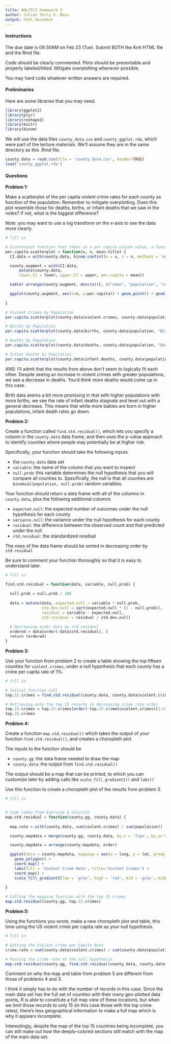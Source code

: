 ```yaml
---
title: ANLYTC3 Homework 3
author: Julian Terry S. Bass
output: html_document
---
```


#### Instructions 

The due date is 09:30AM on Feb 23 (Tue). Submit BOTH the Knit HTML file and the Rmd file.

Code should be clearly commented. Plots should be presentable and properly labeled/titled. Mitigate overplotting whenever possible. 

You may hard code whatever written answers are required.

#### Preliminaries

Here are some libraries that you may need.
```r
library(ggplot2)
library(plyr)
library(reshape2)
library(knitr)
library(binom) 
```

We will use the data files `county_data.csv` and `county_ggplot.rda`, which were part of the lecture materials. We'll assume they are in the same directory as this .Rmd file.

```r
county.data = read.csv(file = 'county_data.csv', header=TRUE)
load('county_ggplot.rda')
```


#### Questions 

**Problem 1:** 

Make a scatterplot of the per capita violent crime rates for each county as function of the population. Remember to mitigate overplotting. Does this plot resemble those for deaths, births, or infant deaths that we saw in the notes? If not, what is the biggest difference?

Note: you may want to use a log transform on the x-axis to see the data more clearly.

```r
# fill in

# Scatterplot function that takes in a per capita column value, a function (in this case population) and a plot title
per.capita.scatterplot = function(x, n, main.title) {
  CI.data = with(county.data, binom.confint(x = x, n = n, methods = 'exact'))

  county.augment = with(CI.data, 
      mutate(county.data, 
      lower.CI = lower, upper.CI = upper, per.capita = mean))

  kable( arrange(county.augment, desc(x))[, c("name", "population", "violent.crimes", "per.capita", "lower.CI")], digits=4)

  ggplot(county.augment, aes(x=n, y=per.capita)) + geom_point() + geom_smooth() + ggtitle(main.title) +  scale_x_log10()
  
}

# Violent Crimes by Population
per.capita.scatterplot(county.data$violent.crimes, county.data$population, "Violent Crimes by Population")

# Births by Population
per.capita.scatterplot(county.data$births, county.data$population, "Births by Population")

# Deaths by Population
per.capita.scatterplot(county.data$deaths, county.data$population, "Deaths by Population")

# Infant Deaths by Population
per.capita.scatterplot(county.data$infant.deaths, county.data$population, "Infant Deaths by Population")


```

ANS: I'll admit that the results from above don't seem to logically fit each other. Despite seeing an increase in violent crimes with greater populations, we see a decrease in deaths. You'd think more deaths would come up in this case.

Birth data seems a bit more promising in that with higher populations with more births, we see the rate of infant deaths stagnate and level out with a general decrease. This means that while more babies are born in higher populations, infant death rates go down.

**Problem 2:**

Create a function called `find.std.residual()`, which lets you specify a column in the `county.data` data frame, and then uses the p-value approach to identify counties where people may potentially be at higher risk. 

Specifically, your function should take the following inputs

* the `county.data` data set
* `variable`: the name of the column that you want to inspect
* `null.prob`: this variable determines the null hypothesis that you will compare all counties to. Specifically, the null is that all counties are `binomial(population, null.prob)` random variables.

Your function should return a data frame with all of the columns in `county.data`, plus the following additional columns

* `expected.null`: the expected number of outcomes under the null hypothesis for each county
* `variance.null`: the variance under the null hypothesis for each county
* `residual`: the difference between the observed count and that predicted under the null
* `std.residual`: the standardized residual

The rows of the data frame should be sorted in decreasing order by `std.residual`

Be sure to comment your function thoroughly so that it is easy to understand later.

```r
# fill in

find.std.residual = function(data, variable, null.prob) {
  
  null.prob = null.prob / 100
  
  data = mutate(data, expected.null = variable * null.prob,
                std.dev.null = sqrt(expected.null * (1 - null.prob)),
                residual = variable - expected.null,
                std.residual = residual / std.dev.null)
  
  # Decreasing order data by std.residual
  ordered = data[order(-data$std.residual), ]
  return (ordered)
}


```

**Problem 3:**

Use your function from problem 2 to create a table showing the top fifteen counties for `violent.crimes`, under a null hypothesis that each county has a crime per capita rate of 1%.

```r
# fill in

# Initial function call
top.15.crimes = find.std.residual(county.data, county.data$violent.crimes, 1)

# Retrieving only the top 15 records in decreasing crime rate order
top.15.crimes = top.15.crimes[order(-top.15.crimes$violent.crimes)[1:15], ]
top.15.crimes

```

**Problem 4:**

Create a function `map.std.residual()` which takes the output of your function `find.std.residual()`, and creates a choropleth plot.

The inputs to the function should be

* `county.gg`: the data frame needed to draw the map
* `county.data`: the output from `find.std.residual()`

The output should be a map that can be printed, to which you can customize later by adding calls like `scale_fill_gradient2()` and `labs()`

Use this function to create a choropleth plot of the results from problem 3.

```r
# fill in


# Code taken from Exercise 6 solution
map.std.residual = function(county.gg, county.data) {
 
  map.rate = with(county.data, sum(violent.crimes) / sum(population))

  county.mapdata = merge(county.gg, county.data, by.x = 'fips', by.y='STCOU')

  county.mapdata = arrange(county.mapdata, order)

  ggplot(data = county.mapdata, mapping = aes(x = long, y = lat, group = group, fill = violent.crimes)) + 
    geom_polygon() + 
    coord_map() + 
    labs(fill = 'Violent Crime Rate', title='Violent Crimes') + 
    coord_map() +  
    scale_fill_gradient2(low = 'grey', high = 'red', mid = 'grey', midpoint = map.rate) 
     
}

# Calling the mapping function with the top 15 crimes
map.std.residual(county.gg, top.15.crimes)

```

**Problem 5:**

Using the functions you wrote, make a new choropleth plot and table, this time using the US violent crime per capita rate as your null hypothesis. 

```r
# fill in

# Getting the Violent Crime per Capita Rate
crime.rate = sum(county.data$violent.crimes) / sum(county.data$population)

# Passing the crime rate as the null hypothesis
map.std.residual(county.gg, find.std.residual(county.data, county.data$violent.crimes, crime.rate))

```

Comment on why the map and table from problem 5 are different from those of problems 4 and 3.

I think it simply has to do with the number of records in this case. Since the main data set has the full set of counties with their many geo-plotted data points, R is able to constitute a full map view of these locations, but when we limit those records to only 15 (in this case those with the top crime rates), there's less geographical information to make a full map which is why it appears incomplete.

Interestingly, despite the map of the top 15 countries being incomplete, you can still make out how the deeply-colored sections still match with the map of the main data set.


